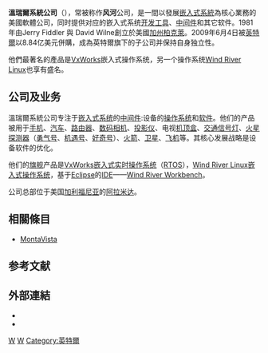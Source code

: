 {{noteTA
|G1=IT
}}
{{Infobox_Company 
| company_name   = Wind River Systems Inc.
| company_logo   = Wind River logo.svg
| company_type   = [[子公司|子公司]] 
| company_slogan = 
| foundation     = 1981年
| location       = [[加州|加州]]，[[阿拉米達|阿拉米達]]
| key_people     = 肯·克莱恩，董事长、总裁兼[[首席执行官|首席执行官]]
| num_employees  = 1,800人（2010年2月31日）
| industry       = 
| products       = 
| parent         = [[Intel|Intel]]
| revenue        = 3.597亿美元（截至2009财年1月31日）<ref>http://seekingalpha.com/article/124454-wind-river-systems-inc-q4-2008-earnings-call-transcript</ref>
| homepage       = http://www.windriver.com/
}}
'''溫瑞爾系統公司'''（{{lang-en|Wind River Systems Inc.}}），常被称作'''风河'''公司，是一間以發展[[嵌入式系統|嵌入式系統]]為核心業務的美國軟體公司，同时提供对应的嵌入式系统[[开发工具|开发工具]]、[[中间件|中间件]]和其它软件。1981年由Jerry Fiddler 與 David Wilne創立於美國[[加州|加州]][[柏克萊|柏克萊]]。2009年6月4日被[[英特爾|英特爾]]以8.84亿美元併購，成為英特爾旗下的子公司并保持自身独立性。

他們最著名的產品是[[VxWorks|VxWorks]]嵌入式操作系统，另一个操作系统[[Wind_River_Linux|Wind River Linux]]也享有盛名。

==公司及业务==
溫瑞爾系統公司专注于[[嵌入式系统|嵌入式系统]]的[[中间件|中间件]]:设备的[[操作系统|操作系统]]和[[软件|软件]]。他们的产品被用于[[手机|手机]]、[[汽车|汽车]]、[[路由器|路由器]]、[[数码相机|数码相机]]、[[投影仪|投影仪]]、电视[[机顶盒|机顶盒]]、[[交通信号灯|交通信号灯]]、[[火星探测器|火星探测器]]（[[勇气号|勇气号]]、[[机遇号|机遇号]]、[[好奇号|好奇号]]）、[[火箭|火箭]]、[[卫星|卫星]]、[[飞机|飞机]]等。其核心发展战略是设备软件的优化。

他们的[[旗舰|旗舰]]产品是[[VxWorks|VxWorks]][[嵌入式|嵌入式]][[实时操作系统|实时操作系统]]（[[RTOS|RTOS]]），[[Wind_River_Linux|Wind River Linux]][[嵌入式操作系统|嵌入式操作系统]]，基于[[Eclipse|Eclipse]]的[[IDE|IDE]]——[[Wind_River_Workbench|Wind River Workbench]]。

公司总部位于美国[[加利福尼亚|加利福尼亚]]的[[阿拉米达|阿拉米达]]。

==相關條目==
*[[MontaVista|MontaVista]]

==参考文献==
{{reflist}}

==外部連結==
*{{Official website|http://www.windriver.com/}}{{en}}
*{{Official website|http://www.windriver.com.cn/}}{{zh-cn}}

[[Category:美國電腦公司|W]]
[[Category:软件公司|W]]
[[Category:英特爾|Category:英特爾]]